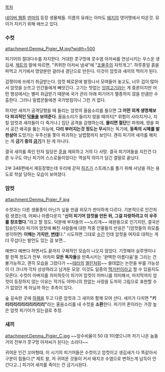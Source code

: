 [[목차]]

[[네이버 웹툰]] [[덴마]]의 등장 생물체들. 이름의 유래는 아마도 [[돼지]]의 영어명에서 따온것. 뮤이가 지키기 위해 애쓰고 있다.

=== 수컷 ===
attachment:Denma_Pigier_M.jpg?width=500

피기어의 절대다수를 차지한다. 거대한 콧구멍에 콧수염 아저씨를 연상시키는 우스운 생김새. [[제트(덴마)|제트]]의 말에 따르면, "퀴퀴한 아저씨 냄새"에 "[[양영순|조물주]]의 자학개그". 하루종일 흙을 파먹고 거기에서 영양분만 걸러내 경단으로 만든다. 이것이 암컷과 새끼의 먹이가 된다.

겁쟁이에 쓰레기 취급받는다. 암컷 페로몬에 발정나서 모여들어 놓고도, 너무 겁이 많아서 암컷을 눈뜨고 인간들에게 빼앗긴다. 고기는 맛없는 [[잉여]]고기라는 게 중론이지만 어떤 행성에서는 별미 취급받기 때문에 국가 관리 아래 피기어가 멸종하지 않을 만큼만 수출한다. 그러나 밀렵꾼들에겐 국가방침이니 그런 거 없다.

하지만 새끼가 공격당했을 때 들리는 암컷의 울음소리를 들으면 '''그 어떤 외계 생명체보다 파괴적인 [[닥돌]]을 보여준다'''. 울음소리가 들리지 않을 때까지[* 위험이 사라지거나, 지킬 암컷과 새끼들이 다 죽거나.] 집단 공격을 감행하는데, '''물리면 절단'''인 파워에, 땅을 파서 공간 왜곡을 뚫는 지능에, '''다리 부러지는것 정도는 무시'''하는 독기에, '''동족의 시체를 발판삼아''' 도망가는 우주선을 쫓아 파괴하는 날렵함까지 보인다. 괜히 피기어 새끼를 해치는 게 '''금기 중의 [[금기]]'''가 된 게 아니다.

결국 새끼를 죽인 탄자 일당은 [[훈(덴마)|훈]]을 제외하고 거의 다 사망. 결국 피기어들을 지킨건 다른 누구도 아닌 피기어 스스로들이었다는 역설적 의미가 담긴 결말로 끝났다.

2부 348편에서 재등장했는데 우리에 갇혀 [[하즈]]가 스트레스를 풀기 위해 사냥을 하는 용도로 학살 당하는 모습이 보여졌다.

=== 암컷 ===
attachment:Denma_Pigier_F.jpg

수컷과는 다른 생물종이 아닌가 싶을 만큼 외모가 판이하게 다르다. 기본적으로 인간처럼 생겼는데, 어찌나 아름다운지 "'''신이 피기어 암컷을 만든 뒤, 그걸 자랑하려고 이 우주를 창조했다.'''"라고 할 정도. 덕분에 부자들의 ~~노리개~~ 애완용으로 인기지만, 결국은 짐승인지라 피기어 암컷에 빠진 사람들에 대한 작중 인물들의 반응은 "(암컷들의 외모를 생각하면) '''이해는 가지만, [[변태#s-1|변태]]'''다." 시도하면 그대로 [[수간#s-1|수간]] 인데 암컷을 여자로 대하는 게 더 무섭다는 발언도 있는 걸 보면... 

예쁘다 예쁘다 하면서도 끝까지 구체적인 모습이 나오지 않았다. 기껏해야 실루엣이나 팔 한쪽 정도가 전부. 어차피 '''모든 독자들'''을 만족시키는 '완벽한 아름다움'을 그리는 건 불가능하고, 괜히 모습을 그렸다가 ~~[[테라(MMORPG)|테라]]의 [[엘린]]처럼~~ 쓸데없는 논란을 부를 가능성이 더 크니까 각자 상상하라고 남겨둔 모양. 이것도 일종의 [[맥거핀]]이라고 할 수 있을지도 모른다. 수컷이 아버지를 의미하듯이 피기어 암컷이 어머니를 의미해서, 마지막까지 암컷이 등장하지 않는 이유는 작가도 어머니의 한없는 사랑을 도저히 그림으로 표현할 수가 없었던 게 아닐까 하는 추측이 있다.

숲 깊숙한 곳에 [[하렘]]을 두고 다른 암컷과 그 새끼와 함께 모여 산다. 새끼가 다치면 '''"키리리리리리리리리리리"'''라는 울음소리를 내 수컷을 '''소환'''한다. 피기어 퀸이라는 가장 높은 암컷 피기어가 있는걸로 추정.

=== 새끼 ===
attachment:Denma_Pigier_C.jpg
~~암수비율이 50 대 1이랬으니까 저기 나온 놈들 거의 전부가 콧구멍 아저씨가 된다는 소리다~~

귀여운 인간 꼬마형태. 이 시기의 피기어들은 수컷이고 암컷이고 생김새가 다 똑같아서 구분이 힘들다.[* 제트 왈, 저 귀여운 것들이 커서 돼지코 수염으로 변하는게 납득이 안간다고..] 피기어 새끼를 죽이는 건 금기시된다.
